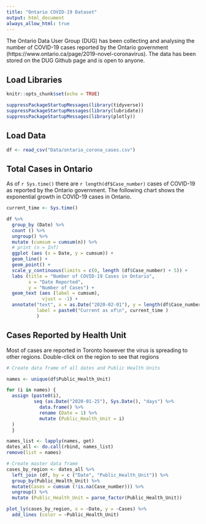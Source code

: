 ```yaml
---
title: "Ontario COVID-19 Dataset"
output: html_document
always_allow_html: true
---
```


The Ontario Data User Group (DUG) has been collecting and analysing the number of COVID-19 cases reported by the Ontario government (https://www.ontario.ca/page/2019-novel-coronavirus). The data has been stored on the DUG Github page and is open to anyone.  


## Load Libraries
```r
knitr::opts_chunk$set(echo = TRUE)

suppressPackageStartupMessages(library(tidyverse))
suppressPackageStartupMessages(library(lubridate))
suppressPackageStartupMessages(library(plotly))

```

## Load Data

```r
df <- read_csv("Data/ontario_corona_cases.csv")
```

## Total Cases in Ontario

As of `r Sys.time()` there are `r length(df$Case_number)` cases of COVID-19 as reported by the Ontario government. The following chart shows the exponential growth in COVID-19 cases in Ontario.  

```r
current_time <- Sys.time()

df %>% 
  group_by (Date) %>% 
  count () %>% 
  ungroup() %>% 
  mutate (cumsum = cumsum(n)) %>% 
  # print (n = Inf)
  ggplot (aes (x = Date, y = cumsum)) +
  geom_line() +
  geom_point() +
  scale_y_continuous(limits = c(0, length (df$Case_number) + 5)) +
  labs (title = "Number of COVID-19 Cases in Ontario",
        x = "Date Reported",
        y = "Number of Cases") +
  geom_text (aes (label = cumsum), 
             vjust = -1) +
  annotate("text", x = as.Date("2020-02-01"), y = length(df$Case_number) - 5, 
           label = paste0("Current as of\n", current_time )
           )

```


## Cases Reported by Health Unit
Most of cases are reported in Toronto however the virus is spreading to other regions. Double-click on the region to see that regions

```r

# Create data frame of all dates and Public Health Units

names <- unique(df$Public_Health_Unit)

for (i in names) {
  assign (paste0(i), 
          seq (as.Date("2020-01-25"), Sys.Date(), "days") %>% 
            data.frame() %>% 
            rename (Date = 1) %>% 
            mutate (Public_Health_Unit = i)
  )
  }

names_list <- lapply(names, get)
dates_all <- do.call(rbind, names_list)
remove(list = names)

# Create master data frame
cases_by_region <- dates_all %>% 
  left_join (df, by = c ("Date", "Public_Health_Unit")) %>% 
  group_by(Public_Health_Unit) %>% 
  mutate(Cases = cumsum (!is.na(Case_number))) %>% 
  ungroup() %>% 
  mutate (Public_Health_Unit = parse_factor(Public_Health_Unit))

plot_ly(cases_by_region, x = ~Date, y = ~Cases) %>% 
  add_lines (color = ~Public_Health_Unit) 

```

